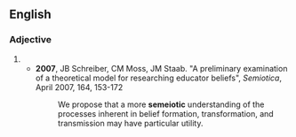 ==English==

===Adjective===
{{en-adj}}

# {{alternative form of|semiotic|lang=en}}
#* '''2007''', JB Schreiber, CM Moss, JM Staab. "A preliminary examination of a theoretical model for researching educator beliefs", ''Semiotica'', April 2007, 164, 153-172
#*: We propose that a more '''semeiotic''' understanding of the processes inherent in belief formation, transformation, and transmission may have particular utility.